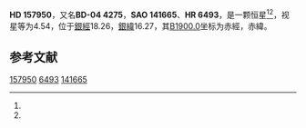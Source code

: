 {{Starbox begin
| name = HD 157950
}}
{{Starbox observe
| epoch = [[J2000.0|J2000.0]]
| constell = {{星座名待查}}<ref name=SIMBAD>{{cite web
 | url=http://simbad.u-strasbg.fr/simbad/sim-id?Ident=HR+6493
 | title=Pulsating variable Star
 | publisher=Centre de Données astronomiques de Strasbourg
 | work=SIMBAD
 | accessdate=2012-07-13
 | archive-date=2016-03-19
 | archive-url=https://web.archive.org/web/20160319074938/http://simbad.u-strasbg.fr/simbad/sim-id?Ident=HR+6493
 | dead-url=no
 }}</ref><ref name=DATA>{{cite web
 | url=http://vizier.u-strasbg.fr/viz-bin/VizieR-5?-out.add=.&-source=5050&-corr=PK=HR&-out.max=9999&HR=6493
 | title=VizieR Detailed Page
 | accessdate=2012-07-13
 | archive-date=2016-03-04
 | archive-url=https://web.archive.org/web/20160304224248/http://vizier.u-strasbg.fr/viz-bin/VizieR-5?-out.add=.&-source=5050&-corr=PK=HR&-out.max=9999&HR=6493
 | dead-url=no
 }}</ref>
| 星官 = 
| ra = {{RA|17|26|37.9}}<ref name=SIMBAD /><ref name=DATA />
| dec = {{DEC|-5|5|12}}<ref name=SIMBAD /><ref name=DATA />
| appmag_v = 4.54<ref name=SIMBAD /><ref name=DATA />
}}
{{Starbox character
| class = F3V<ref name=SIMBAD /><ref name=DATA />
| b-v = 0.39<ref name=SIMBAD /><ref name=DATA />
| u-b = -0.03<ref name=SIMBAD /><ref name=DATA />
| r-i = 0.21<ref name=SIMBAD /><ref name=DATA />
| variable = 
}}
{{Starbox astrometry
| radial_v = -0.03
| prop_mo_ra = 0
| parallax = 0.032
| p_error = 
}}
{{Starbox catalog
| names =BD-04 4275，[[SAO星表|SAO]] 141665，[[HD星表|HD]] 157950，[[HR星表|HR]] 6493}}
{{Starbox reference |Simbad=HR+6493}}
{{Starbox end}}

'''HD 157950'''，又名'''BD-04 4275'''，'''SAO 141665'''、'''HR 6493'''，是一颗恒星<ref name=SIMBAD /><ref name=DATA />，视星等为4.54，位于[[銀道座標系|銀經]]18.26，[[銀道座標系|銀緯]]16.27，其[[B1900.0|B1900.0]]坐标为赤經{{RA|17|21|19.4}}，赤緯{{DEC|-4|16.27|54}}。

== 参考文献 ==
{{reflist}}

{{star-stub}}

[[Category:HD和HDE天體|157950]]
[[Category:HR天體|6493]]
[[Category:SAO天體|141665]]